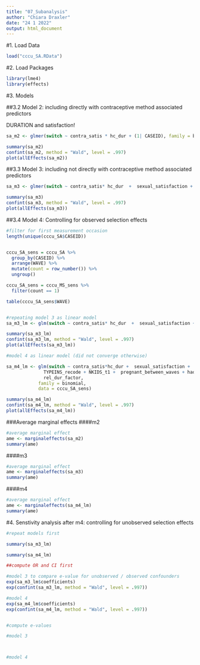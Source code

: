 ```yaml
---
title: "07_Subanalysis"
author: "Chiara Draxler"
date: "24 1 2022"
output: html_document
---
```

#1. Load Data
```r

load("cccu_SA.RData")
```


#2. Load Packages
```r
library(lme4)
library(effects)
```


#3. Models


##3.2 Model 2: including directly with contraceptive method associated predictors

DURATION and satisfaction!

```r
sa_m2 <- glmer(switch ~ contra_satis * hc_dur + (1| CASEID), family = binomial, data = cccu_SA, control=glmerControl(optimizer="bobyqa"))

summary(sa_m2)
confint(sa_m2, method = "Wald", level = .997)
plot(allEffects(sa_m2))
```


##3.3 Model 3: including not directly with contraceptive method associated predictors
```r
sa_m3 <- glmer(switch ~ contra_satis* hc_dur  +  sexual_satisfaction +  sex_freq + (1| CASEID), family = binomial, data = cccu_SA, control=glmerControl(optimizer="bobyqa"))

summary(sa_m3)
confint(sa_m3, method = "Wald", level = .997)
plot(allEffects(sa_m3))
```

##3.4 Model 4: Controlling for observed selection effects
```r
#filter for first measurement occasion
length(unique(cccu_SA$CASEID))


cccu_SA_sens = cccu_SA %>%
  group_by(CASEID) %>%
  arrange(WAVE) %>%
  mutate(count = row_number()) %>%
  ungroup()

cccu_SA_sens = cccu_MS_sens %>%
  filter(count == 1)

table(cccu_SA_sens$WAVE)


#repeating model 3 as linear model 
sa_m3_lm <- glm(switch ~ contra_satis* hc_dur  +  sexual_satisfaction +  sex_freq, family = binomial, data = cccu_SA_sens)

summary(sa_m3_lm)
confint(sa_m3_lm, method = "Wald", level = .997)
plot(allEffects(sa_m3_lm))

#model 4 as linear model (did not converge otherwise)

sa_m4_lm <- glm(switch ~ contra_satis*hc_dur +  sexual_satisfaction +   sex_freq + AGE + DEGREE_recode + POVRATE + HLTHPROB_recode + MEDPROB_recode + GAPINS_recode +
              TYPEINS_recode + NKIDS_t1 +  pregnant_between_waves + had_baby_between_waves+ Avoid_r + FEELPG_recode +
              rel_dur_factor,
            family = binomial,
            data = cccu_SA_sens)

summary(sa_m4_lm)
confint(sa_m4_lm, method = "Wald", level = .997)
plot(allEffects(sa_m4_lm))
```


###Average marginal effects
####m2
```r
#average marginal effect
ame <- marginaleffects(sa_m2)
summary(ame)
```

####m3
```r
#average marginal effect
ame <- marginaleffects(sa_m3)
summary(ame)
```

####m4
```r
#average marginal effect
ame <- marginaleffects(sa_m4_lm)
summary(ame)

```


#4. Senstivity analysis after m4: controlling for unobserved selection effects
```r
#repeat models first

summary(sa_m3_lm)

summary(sa_m4_lm)

##compute OR and CI first

#model 3 to compare e-value for unobserved / observed confounders
exp(sa_m3_lm$coefficients)
exp(confint(sa_m3_lm, method = "Wald", level = .997))

#model 4
exp(sa_m4_lm$coefficients)
exp(confint(sa_m4_lm, method = "Wald", level = .997))


#compute e-values

#model 3



#model 4



```


